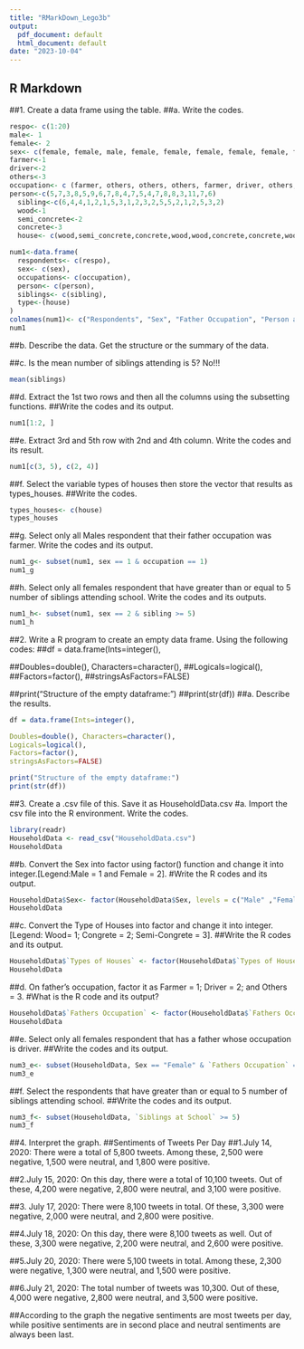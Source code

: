 ```yaml
---
title: "RMarkDown_Lego3b"
output:
  pdf_document: default
  html_document: default
date: "2023-10-04"
---
```

## R Markdown
##1. Create a data frame using the table.
##a. Write the codes.
```r
respo<- c(1:20)
male<- 1
female<- 2
sex<- c(female, female, male, female, female, female, female, female, female, female, male, female, female, female, female, female, female, female, male, female)
farmer<-1
driver<-2
others<-3
occupation<- c (farmer, others, others, others, farmer, driver, others, farmer, farmer, farmer, others, driver, farmer, others, others, farmer, others, farmer, driver, farmer)
person<-c(5,7,3,8,5,9,6,7,8,4,7,5,4,7,8,8,3,11,7,6)
  sibling<-c(6,4,4,1,2,1,5,3,1,2,3,2,5,5,2,1,2,5,3,2)
  wood<-1
  semi_concrete<-2
  concrete<-3
  house<- c(wood,semi_concrete,concrete,wood,wood,concrete,concrete,wood,semi_concrete,concrete,semi_concrete,concrete,semi_concrete,semi_concrete,concrete,concrete,concrete,concrete,concrete,semi_concrete)
```

```r
num1<-data.frame(
  respondents<- c(respo),
  sex<- c(sex),
  occupations<- c(occupation),
  person<- c(person),
  siblings<- c(sibling),
  type<-(house)
)
colnames(num1)<- c("Respondents", "Sex", "Father Occupation", "Person at Home", "Sibling at School", "Types of house")
num1
```
##b. Describe the data. Get the structure or the summary of the data.

##c. Is the mean number of siblings attending is 5?
No!!!
```r
mean(siblings)
```
##d. Extract the 1st two rows and then all the columns using the subsetting functions.
##Write the codes and its output.
```r
num1[1:2, ]
```
##e. Extract 3rd and 5th row with 2nd and 4th column. Write the codes and its result.
```r
num1[c(3, 5), c(2, 4)]
```

##f. Select the variable types of houses then store the vector that results as types_houses.
##Write the codes.
```r
types_houses<- c(house)
types_houses
```
##g. Select only all Males respondent that their father occupation was farmer. Write the codes and its output.
```r
num1_g<- subset(num1, sex == 1 & occupation == 1)
num1_g
```
##h. Select only all females respondent that have greater than or equal to 5 number of siblings attending school. Write the codes and its outputs.
```r
num1_h<- subset(num1, sex == 2 & sibling >= 5)
num1_h
```
##2. Write a R program to create an empty data frame. Using the following codes:
##df = data.frame(Ints=integer(),

##Doubles=double(), Characters=character(),
##Logicals=logical(),
##Factors=factor(),
##stringsAsFactors=FALSE)

##print("Structure of the empty dataframe:")
##print(str(df))
##a. Describe the results.

```r
df = data.frame(Ints=integer(),

Doubles=double(), Characters=character(),
Logicals=logical(),
Factors=factor(),
stringsAsFactors=FALSE)

print("Structure of the empty dataframe:")
print(str(df))
```
##3. Create a .csv file of this. Save it as HouseholdData.csv
#a. Import the csv file into the R environment. Write the codes.
```r
library(readr)
HouseholdData <- read_csv("HouseholdData.csv")
HouseholdData
```

##b. Convert the Sex into factor using factor() function and change it into integer.[Legend:Male = 1 and Female = 2].
#Write the R codes and its output.
```r
HouseholdData$Sex<- factor(HouseholdData$Sex, levels = c("Male" ,"Female"), labels=c(1,2))
HouseholdData
```
##c. Convert the Type of Houses into factor and change it into integer. [Legend: Wood= 1; Congrete = 2; Semi-Congrete = 3].
##Write the R codes and its output.
```r
HouseholdData$`Types of Houses` <- factor(HouseholdData$`Types of Houses`, levels = c("Wood" ,"Semi-congrete", "Congrete"), labels=c(1,2,3))
HouseholdData
```
##d. On father’s occupation, factor it as Farmer = 1; Driver = 2; and Others = 3.
#What is the R code and its output?
```r
HouseholdData$`Fathers Occupation` <- factor(HouseholdData$`Fathers Occupation`, levels = c(1,2,3), labels=c("Farmer" ,"Driver", "Others"))
HouseholdData
```
##e. Select only all females respondent that has a father whose occupation is driver.
##Write the codes and its output.
```r
num3_e<- subset(HouseholdData, Sex == "Female" & `Fathers Occupation` == "Farmer")
num3_e
```
##f. Select the respondents that have greater than or equal to 5 number of siblings attending school.
##Write the codes and its output.
```r
num3_f<- subset(HouseholdData, `Siblings at School` >= 5)
num3_f
```
##4. Interpret the graph.
##Sentiments of Tweets Per Day
##1.July 14, 2020: There were a total of 5,800 tweets. Among these, 2,500 were negative, 1,500 were neutral, and 1,800 were positive.

##2.July 15, 2020: On this day, there were a total of 10,100 tweets. Out of these, 4,200 were negative, 2,800 were neutral, and 3,100 were positive.

##3. July 17, 2020: There were 8,100 tweets in total. Of these, 3,300 were negative, 2,000 were neutral, and 2,800 were positive.

##4.July 18, 2020: On this day, there were 8,100 tweets as well. Out of these, 3,300 were negative, 2,200 were neutral, and 2,600 were positive.

##5.July 20, 2020: There were 5,100 tweets in total. Among these, 2,300 were negative, 1,300 were neutral, and 1,500 were positive.

##6.July 21, 2020: The total number of tweets was 10,300. Out of these, 4,000 were negative, 2,800 were neutral, and 3,500 were positive.

##According to the graph the negative sentiments are most tweets per day, while positive sentiments are in second place and neutral sentiments are always been last.


